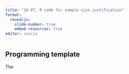 ```yaml
---
title: "10-07, R code for sample size justification"
format: 
  revealjs:
    slide-number: true
    embed-resources: true
editor: source
---
```


## Programming template

:::notes
The
:::
  
